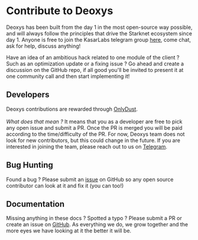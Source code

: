 
# Contribute to Deoxys

Deoxys has been built from the day 1 in the most open-source way possible, and will always follow the principles that drive the Starknet ecosystem since day 1.
Anyone is free to join the KasarLabs telegram group [here](https://t.me/kasarlabs), come chat, ask for help, discuss anything!


<Callout type="info" emoji="🧪">
  Have an idea of an ambitious hack related to one module of the client ? Such as an optimization update or a fixing issue ?
  Go ahead and create a discussion on the GitHub repo, if all good you'll be invited to present it at one community call and then start implementing it!
</Callout>

## Developers

Deoxys contributions are rewarded through [OnlyDust](https://app.onlydust.xyz/).<br></br>
*What does that mean ?* It means that you as a developer are free to pick any open issue and submit a PR. Once the PR is merged you will be paid according to the time/difficulty of the PR.
For now, Deoxys team does not look for new contributors, but this could change in the future. If you are interested in joining the team, please reach out to us on [Telegram](https://t.me/kasarlabs).
## Bug Hunting

Found a bug ? Please submit an [issue](https://github.com/KasarLabs/deoxys/issues) on GitHub so any open source contributor can look at it and fix it (you can too!)

## Documentation

Missing anything in these docs ? Spotted a typo ? Please submit a PR or create an issue on [GitHub](https://github.com/kasarLabs/deoxys-docs/). As everything we do, we grow together and the more eyes we have looking at it the better it will be.